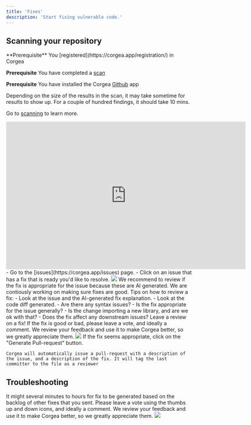 ```yaml
---
title: 'Fixes'
description: 'Start fixing vulnerable code.'
---
```



## Scanning your repository

<Info>
  **Prerequisite** You [registered](https://corgea.app/registration/) in Corgea

  **Prerequisite** You have completed a [scan](scanning)

  **Prerequisite** You have installed the Corgea [Github](github) app
</Info>

  Depending on the size of the results in the scan, it may take sometime for results to show up. For a couple of hundred findings, it should take 10 mins. 

  Go to [scanning](scanning) to learn more.

<Card>
  <iframe
    width="650"
    height="400"
    src="https://www.loom.com/embed/318f06b97dac48628971bb52db372fb8?sid=7d973937-d37e-4bef-b743-d118f6f3b3c5"
    title="YouTube video player"
    frameborder="0"
    allow="accelerometer; autoplay; clipboard-write; encrypted-media; gyroscope; picture-in-picture"
    allowFullScreen
  ></iframe>

</Card>

<Steps>
  <Step title="Select an Issue">
    - Go to the [issues](https://corgea.app/issues) page.
    - Click on an issue that has a fix that is ready you'd like to resolve.
    <Frame>
      <img src="/images/fix-status.png" style={{ borderRadius: '0.5rem' }} />
    </Frame>
  </Step>
  <Step title="Review the fix">
    We recommend to review if the fix is appropriate for the issue because these are AI generated. We are contiously working on making sure fixes are good. 
    <Tip>
    Tips on how to review a fix:
    - Look at the issue and the AI-generated fix explanation.
    - Look at the code diff generated.
    - Are there any syntax issues? 
    - Is the fix appropriate for the issue generally? 
    - Is the change importing a new library, and are we ok with that? 
    - Does the fix affect any downstream issues? 
    </Tip>
  </Step>
  <Step title="Optionally: Vote on the fix">
  <Tip>Leave a review on a fix!</Tip>
    If the fix is good or bad, please leave a vote, and ideally a comment. We review your feedback and use it to make Corgea better, so we greatly appreciate them. 
    <Frame>
      <img src="/images/fix-feedback.png" style={{ borderRadius: '0.5rem' }} />
    </Frame>

  </Step>
  <Step title="Generate Pull-request">
    If the fix seems appropriate, click on the "Generate Pull-request" button. 
    
    Corgea will automatically issue a pull-request with a description of the issue, and a description of the fix. It will tag the last committer to the file as a reviewer
  </Step>
</Steps>

## Troubleshooting

<AccordionGroup>
  <Accordion title="No Fix Generated">
    It might several minutes to hours for fix to be generated based on the backlog of other fixes that you sent. 
  </Accordion>
  <Accordion title="I don't like the fix generated">
    Please leave a vote using the thumbs up and down icons, and ideally a comment. We review your feedback and use it to make Corgea better, so we greatly appreciate them. 
    <Frame>
      <img src="/images/fix-feedback.png" style={{ borderRadius: '0.5rem' }} />
    </Frame>
  </Accordion>
</AccordionGroup>





